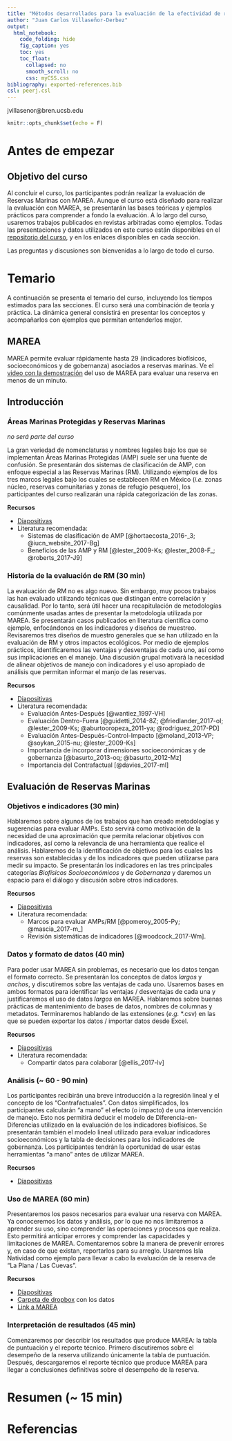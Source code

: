 ```yaml
---
title: "Métodos desarrollados para la evaluación de la efectividad de reservas marinas mediante el uso de MAREA"
author: "Juan Carlos Villaseñor-Derbez"
output: 
  html_notebook:
    code_folding: hide
    fig_caption: yes
    toc: yes
    toc_float:
      collapsed: no
      smooth_scroll: no
      css: myCSS.css
bibliography: exported-references.bib
csl: peerj.csl
---
```


jvillasenor@bren.ucsb.edu


```r
knitr::opts_chunk$set(echo = F)
```

# Antes de empezar

## Objetivo del curso

Al concluir el curso, los participantes podrán realizar la evaluación de Reservas Marinas con MAREA. Aunque el curso está diseñado para realizar la evaluación con MAREA, se presentarán las bases teóricas y ejemplos prácticos para comprender a fondo la evaluación. A lo largo del curso, usaremos trabajos publicados en revistas arbitradas como ejemplos. Todas las presentaciones y datos utilizados en este curso están disponibles en el [repositorio del curso](https://github.com/jcvdav/CursoMAREA), y en los enlaces disponibles en cada sección.

Las preguntas y discusiones son bienvenidas a lo largo de todo el curso.

# Temario

A continuación se presenta el temario del curso, incluyendo los tiempos estimados para las secciones. El curso será una combinación de teoría y práctica. La dinámica general consistirá en presentar los conceptos y acompañarlos con ejemplos que permitan entenderlos mejor.

## MAREA

MAREA permite evaluar rápidamente hasta 29 (indicadores biofísicos, socioeconómicos y de gobernanza) asociados a reservas marinas. Ve el [video con la demostración](https://vimeo.com/231438809) del uso de MAREA para evaluar una reserva en menos de un minuto.

## Introducción

### Áreas Marinas Protegidas y Reservas Marinas

*no será parte del curso*
    
La gran veriedad de nomenclaturas y nombres legales bajo los que se implementan Áreas Marinas Protegidas (AMP) suele ser una fuente de confusión. Se presentarán dos sistemas de clasificación de AMP, con enfoque especial a las Reservas Marinas (RM). Utilizando ejemplos de los tres marcos legales bajo los cuales se establecen RM en México (*i.e.* zonas núcleo, reservas comunitarias y zonas de refugio pesquero), los participantes del curso realizarán una rápida categorización de las zonas.

**Recursos**

- [Diapositivas](./bloque0.html)
- Literatura recomendada:
    - Sistemas de clasificación de AMP [@hortaecosta_2016-_3; @iucn_website_2017-Bg]
    - Beneficios de las AMP y RM [@lester_2009-Ks; @lester_2008-F_; @roberts_2017-J9]


### Historia de la evaluación de RM (30 min)
    
La evaluación de RM no es algo nuevo. Sin embargo, muy pocos trabajos las han evaluado utilizando técnicas que distingan entre correlación y causalidad. Por lo tanto, será útil hacer una recapitulación de metodologías comúnmente usadas antes de presentar la metodología utilizada por MAREA. Se presentarán casos publicados en literatura científica como ejemplo, enfocándonos en los indicadores y diseños de muestreo. Revisaremos tres diseños de muestro generales que se han utilizado en la evaluación de RM y otros impactos ecológicos. Por medio de ejemplos prácticos, identificaremos las ventajas y desventajas de cada uno, así como sus implicaciones en el manejo. Una discusión grupal motivará la necesidad de alinear objetivos de manejo con indicadores y el uso apropiado de análisis que permitan informar el manjo de las reservas.

**Recursos**

- [Diapositivas](./bloque1.html)
- Literatura recomendada:
    - Evaluación Antes-Después [@wantiez_1997-VH]
    - Evaluación Dentro-Fuera [@guidetti_2014-8Z; @friedlander_2017-oI; @lester_2009-Ks; @aburtooropeza_2011-ya; @rodriguez_2017-PD]
    - Evaluación Antes-Después-Control-Impacto [@moland_2013-VP; @soykan_2015-nu; @lester_2009-Ks]
    - Importancia de incorporar dimensiones socioeconómicas y de gobernanza [@basurto_2013-oq; @basurto_2012-Mz]
    - Importancia del Contrafactual [@davies_2017-ml]

## Evaluación de Reservas Marinas

### Objetivos e indicadores (30 min)
    
Hablaremos sobre algunos de los trabajos que han creado metodologías y sugerencias para evaluar AMPs. Esto servirá como motivación de la necesidad de una aproximación que permita relacionar objetivos con indicadores, así como la relevancia de una herramienta que realice el análisis. Hablaremos de la identificación de objetivos para los cuales las reservas son establecidas y de los indicadores que pueden utilizarse para medir su impacto. Se presentarán los indicadores en las tres principales categorías *Biofísicos* *Socioeconómicos* y de *Gobernanza* y daremos un espacio para el diálogo y discusión sobre otros indicadores.

**Recursos**

- [Diapositivas](./bloque2.html)
- Literatura recomendada:
    - Marcos para evaluar AMPs/RM [@pomeroy_2005-Py; @mascia_2017-m_]
    - Revisión sistemáticas de indicadores [@woodcock_2017-Wm].

### Datos y formato de datos (40 min)
    
Para poder usar MAREA sin problemas, es necesario que los datos tengan el formato correcto. Se presentarán los conceptos de datos *largos* y *anchos*, y discutiremos sobre las ventajas de cada uno. Usaremos bases en ambos formatos para identificar las ventajas / desventajas de cada una y justificaremos el uso de datos *largos* en MAREA. Hablaremos sobre buenas prácticas de mantenimiento de bases de datos, nombres de columnas y metadatos. Terminaremos hablando de las extensiones (*e.g.* \*.csv) en las que se pueden exportar los datos / importar datos desde Excel.

**Recursos**

- [Diapositivas](./bloque3.html)
- Literatura recomendada:
    - Compartir datos para colaborar [@ellis_2017-lv]

### Análisis (~ 60 - 90 min)
    
Los participantes recibirán una breve introducción a la regresión lineal y el concepto de los "Contrafactuales". Con datos simplificados, los participantes calcularán "a mano" el efecto (o impacto) de una intervención de manejo. Esto nos permitirá deducir el modelo de Diferencia-en-Diferencias utilizado en la evaluación de los indicadores biofísicos. Se presentarán también el modelo lineal utilizado para evaluar indicadores socioeconómicos y la tabla de decisiones para los indicadores de gobernanza. Los participantes tendrán la oportunidad de usar estas herramientas "a mano" antes de utilizar MAREA.

**Recursos**

- [Diapositivas](./bloque4.html)

### Uso de MAREA (60 min)
    
Presentaremos los pasos necesarios para evaluar una reserva con MAREA. Ya conoceremos los datos y análisis, por lo que no nos limitaremos a aprender su uso, sino comprender las operaciones y procesos que realiza. Esto permitirá anticipar errores y comprender las capacidades y limitaciones de MAREA. Comentaremos sobre la manera de prevenir errores y, en caso de que existan, reportarlos para su arreglo. Usaremos Isla Natividad como ejemplo para llevar a cabo la evaluación de la reserva de "La Plana / Las Cuevas".

**Recursos**

- [Diapositivas](./bloque5.html)
- [Carpeta de dropbox](https://www.dropbox.com/sh/lgwrp5z578rcz27/AAClBu4sX03P6L5PX4aN1z75a?dl=0) con los datos
- [Link a MAREA](turfeffect.shinyapps.io/MAREA)

### Interpretación de resultados (45 min)
    
Comenzaremos por describir los resultados que produce MAREA: la tabla de puntuación y el reporte técnico. Primero discutiremos sobre el desempeño de la reserva utilizando únicamente la tabla de puntuación. Después, descargaremos el reporte técnico que produce MAREA para llegar a conclusiones definitivas sobre el desempeño de la reserva.
    
# Resumen (~ 15 min)

# Referencias
